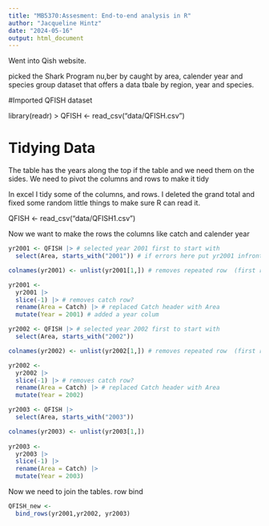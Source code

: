 ```yaml
---
title: "MB5370:Assesment: End-to-end analysis in R"
author: "Jacqueline Hintz"
date: "2024-05-16"
output: html_document
---
```


Went into Qish website.

picked the Shark Program nu,ber by caught by area, calender year and species group dataset that offers a data tbale by region, year and species. 

#Imported QFISH dataset

library(readr)
> QFISH <- read_csv("data/QFISH.csv")

# Tidying Data
The table has the years along the top if the table and we need them on the sides. We need to pivot the columns and rows to make it tidy


In excel I tidy some of the columns, and rows. I deleted the grand total and fixed some random little things to make sure R can read it.

QFISH <- read_csv("data/QFISH1.csv")


Now we want to make the rows the columns like catch and calender year 

```r
yr2001 <- QFISH |> # selected year 2001 first to start with
  select(Area, starts_with("2001")) # if errors here put yr2001 infront of Area then comma

colnames(yr2001) <- unlist(yr2001[1,]) # removes repeated row  (first row- year)

yr2001 <-
  yr2001 |>
  slice(-1) |> # removes catch row?
  rename(Area = Catch) |> # replaced Catch header with Area
  mutate(Year = 2001) # added a year colum
```

```r
yr2002 <- QFISH |> # selected year 2002 first to start with
  select(Area, starts_with("2002"))

colnames(yr2002) <- unlist(yr2002[1,]) # removes repeated row  (first row -year)

yr2002 <-
  yr2002 |>
  slice(-1) |> # removes catch row?
  rename(Area = Catch) |> # replaced Catch header with Area
  mutate(Year = 2002)
```

```r
yr2003 <- QFISH |>
  select(Area, starts_with("2003"))

colnames(yr2003) <- unlist(yr2003[1,])
 
yr2003 <- 
  yr2003 |> 
  slice(-1) |>
  rename(Area = Catch) |>
  mutate(Year = 2003)
```


Now we need to join the tables. row bind

```r
QFISH_new <- 
  bind_rows(yr2001,yr2002, yr2003)
```








